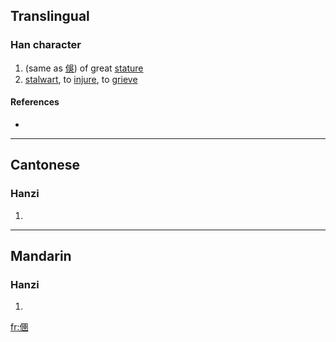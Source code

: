 ==Translingual==

===Han character===
{{Han char|rn=9|rad=人|as=11|sn=13|four=|canj=人田土十 (OWGJ)}}

# (same as [[俁]]) of great [[stature]]
# [[stalwart]], to [[injure]], to [[grieve]]

====References====
* {{Han ref|kx=0115.220|hdz=10211.030|uh=3481|ud=13441}}

----

==Cantonese==

===Hanzi===
{{yue-hanzi|jyut=|y=jyu5, sou3}}

# {{defn|Cantonese|sort=人11}}

----

==Mandarin==

===Hanzi===
{{cmn-hanzi|pin=[[yǔ]] ([[yu3]]), [[yùn]] ([[yun4]])|wg=yü<sup>3</sup>, yün<sup>4</sup>}}

# {{defn|Mandarin|sort=人11}}

[[fr:㒁]]